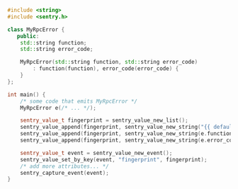 ```cpp
#include <string>
#include <sentry.h>

class MyRpcError {
   public:
    std::string function;
    std::string error_code;

    MyRpcError(std::string function, std::string error_code)
        : function(function), error_code(error_code) {
    }
};

int main() {
    /* some code that emits MyRpcError */
    MyRpcError e(/* ... */);

    sentry_value_t fingerprint = sentry_value_new_list();
    sentry_value_append(fingerprint, sentry_value_new_string("{{ default }}"));
    sentry_value_append(fingerprint, sentry_value_new_string(e.function.c_str()));
    sentry_value_append(fingerprint, sentry_value_new_string(e.error_code.c_str()));

    sentry_value_t event = sentry_value_new_event();
    sentry_value_set_by_key(event, "fingerprint", fingerprint);
    /* add more attributes... */
    sentry_capture_event(event);
}
```
